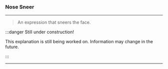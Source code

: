 ### Nose Sneer

***

> An expression that sneers the face.

:::danger Still under construction!

This explanation is still being worked on. 
Information may change in the future.

:::

***